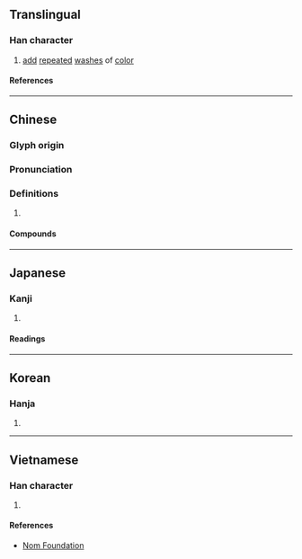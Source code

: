 {{character info}}
==Translingual==

===Han character===
{{Han char|rn=85|rad=水|as=09|sn=12|four=33116|canj=EJMM|ids=⿰氵宣}}

# [[add]] [[repeated]] [[wash]]es of [[color]]

====References====
{{Han ref|kx=0635.070|dkj=17786|dj=1042.050|hdz=31687.030|uh=6E32}}

----

==Chinese==
{{zh-forms|ss=㝉}}

===Glyph origin===
{{Han etym}}

===Pronunciation===
{{zh-pron
|m=xuàn
|c=hyun1,syun3
|mc=y
|oc=y
|ma=
|cat=v
}}

===Definitions===
{{zh-hanzi}}

# {{rfdef|zh}}

====Compounds====
{{zh-der|染渲|打渲|渲房|渲染}}

----

==Japanese==

===Kanji===
{{ja-kanji|grade=|rs=水09}}

# {{rfdef|ja|sort=水09}}

====Readings====
{{ja-readings
|on=せん
}}

----

==Korean==

===Hanja===
{{ko-hanja|선}}

# {{rfdef|ko|sort=水09}}

----

==Vietnamese==

===Han character===
{{vi-readings|rs=水09|reading=huyên, huyến}}

# {{rfdef|vi|sort=水09}}

====References====
* [http://nomfoundation.org/common/nom_details.php?codepoint=6e32 Nom Foundation]